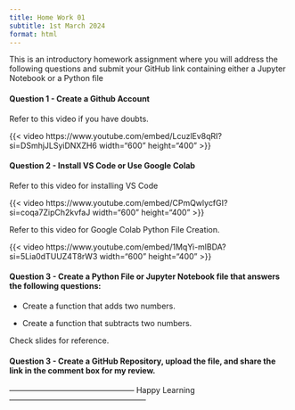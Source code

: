 ```yaml
---
title: Home Work 01
subtitle: 1st March 2024
format: html
---
```


This is an introductory homework assignment where you will address the following questions and submit your GitHub link containing either a Jupyter Notebook or a Python file

#### Question 1 - Create a Github Account

Refer to this video if you have doubts.

{{< video https://www.youtube.com/embed/LcuzlEv8qRI?si=DSmhjJLSyiDNXZH6 width="600" height="400" >}}

#### Question 2 - Install VS Code or Use Google Colab

Refer to this video for installing VS Code

{{< video https://www.youtube.com/embed/CPmQwlycfGI?si=coqa7ZipCh2kvfaJ width="600" height="400" >}}

Refer to this video for Google Colab Python File Creation.

{{< video https://www.youtube.com/embed/1MqYi-mlBDA?si=5Lia0dTUUZ4T8rW3 width="600" height="400" >}}

#### Question 3 - Create a Python File or Jupyter Notebook file that answers the following questions:

-   Create a function that adds two numbers.

-   Create a function that subtracts two numbers.

Check slides for reference.

#### Question 3 - Create a GitHub Repository, upload the file, and share the link in the comment box for my review.

------------------------------------------------ Happy Learning -----------------------------------------------------